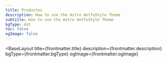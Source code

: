 ```yaml
---
title: Productos
description: How to use the Astro AntfuStyle Theme
subtitle: How to use the Astro AntfuStyle Theme
bgType: dot
toc: false
ogImage: false
---
```



<BaseLayout
  title={frontmatter.title}
  description={frontmatter.description}
  bgType={frontmatter.bgType}
  ogImage={frontmatter.ogImage}
>
  <TabbedLayout subtitle={frontmatter.subtitle}>
    <ListView pageToc={frontmatter.toc} collectionType="feeds" />
  </TabbedLayout>
</BaseLayout>

